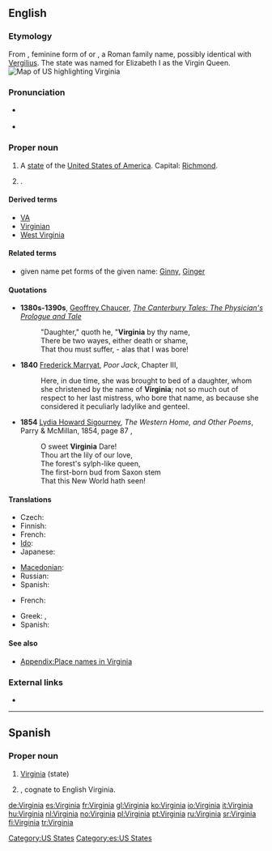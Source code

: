 {{wikipedia|dab=Virginia (disambiguation)|Virginia}}
==English==
{{wikipedia|Virginia|Virginia (US State)}}

===Etymology===
From {{etyl|la|en}} {{term|Virginia|lang=la}}, feminine form of {{term|Virginius|lang=la}} or {{term|Verginius|lang=la}}, a Roman family name, possibly identical with [[Vergilius]]. The state was named for Elizabeth I as the Virgin Queen.
[[Image:Map of USA highlighting Virginia.png|thumb|right|Map of US highlighting Virginia]]

===Pronunciation===
* {{a|US}} {{IPA|/vɝˈdʒɪn.jə/}}
* {{audio|en-us-Virginia.ogg|Audio (US)}}

===Proper noun===
{{en-proper noun}}

# A [[state]] of the [[United States of America]]. Capital: [[Richmond]].
# {{given name|female|from=Latin|}} .

====Derived terms====
* [[VA]]
* [[Virginian]]
* [[West Virginia]]

====Related terms====
* given name pet forms of the given name: [[Ginny]], [[Ginger]]

====Quotations====
* '''1380s-1390s''', [[w:Geoffrey Chaucer|Geoffrey Chaucer]], ''[[s:The Canterbury Tales/The Physician's Prologue and Tale|The Canterbury Tales: The Physician's Prologue and Tale]]''
*: "Daughter," quoth he, "'''Virginia''' by thy name,
*: There be two wayes, either death or shame,
*: That thou must suffer, - alas that I was bore!
* '''1840''' [[w:Frederick Marryat|Frederick Marryat]], ''Poor Jack'', Chapter III,
*: Here, in due time, she was brought to bed of a daughter, whom she christened by the name of '''Virginia'''; not so much out of respect to her last mistress, who bore that name, as because she considered it peculiarly ladylike and genteel.
* '''1854''' [[w:Lydia Sigourney|Lydia Howard Sigourney]], ''The Western Home, and Other Poems'', Parry & McMillan, 1854, page 87 ,
*: O sweet '''Virginia''' Dare!
*: Thou art the lily of our love,
*: The forest's sylph-like queen,
*: The first-born bud from Saxon stem
*: That this New World hath seen!

====Translations====
{{trans-top|state}}
* Czech: {{t-|cs|Virginie|f}}
* Finnish: {{t+|fi|Virginia}}
* French: {{t+|fr|Virginie|f}}
* [[Ido]]: {{t+|io|Virginia|xs=Ido}}
* Japanese: {{t-|ja|バージニア|tr=Bājinia|sc=Jpan}}
{{trans-mid}}
* [[Macedonian]]: {{t|mk|Вирџинија|f|tr=Virdžínija|sc=Cyrl|xs=Macedonian}}
* Russian: {{t-|ru|Вирджиния|f|tr=Virdžínija|sc=Cyrl}}
* Spanish: {{t+|es|Virginia|f}}
{{trans-bottom}}

{{trans-top|female given name}}
* French: {{t+|fr|Virginie}}
{{trans-mid}}
* Greek: {{t|el|Βιργινια|f|sc=Grek}},  {{t|el|Παρθενία|f|sc=Grek}}
* Spanish: {{t+|es|Virginia}}
{{trans-bottom}}

====See also====
* [[Appendix:Place names in Virginia]]

===External links===
* {{pedialite}}

[[Category:US States]]

----

==Spanish==

===Proper noun===
{{es-proper noun|f}}

# [[#English|Virginia]] (state)
# {{given name|female|lang=es}}, cognate to English Virginia.

[[Category:es:US States]]

[[de:Virginia]]
[[es:Virginia]]
[[fr:Virginia]]
[[gl:Virginia]]
[[ko:Virginia]]
[[io:Virginia]]
[[it:Virginia]]
[[hu:Virginia]]
[[nl:Virginia]]
[[no:Virginia]]
[[pl:Virginia]]
[[pt:Virginia]]
[[ru:Virginia]]
[[sr:Virginia]]
[[fi:Virginia]]
[[tr:Virginia]]